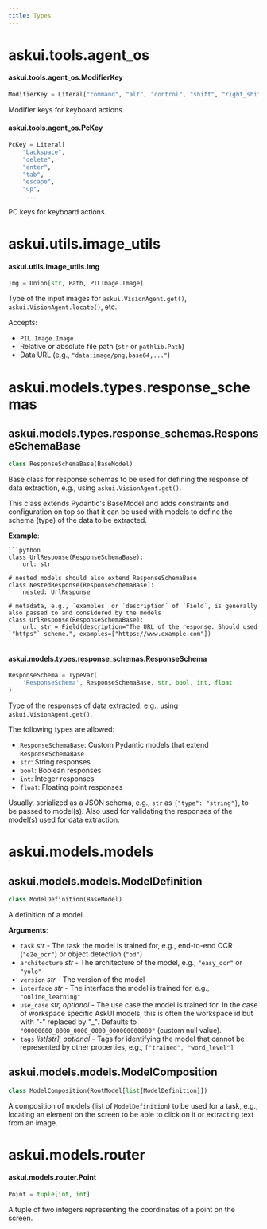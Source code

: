 ```yaml
---
title: Types
---
```


<a id="askui.tools.agent_os"></a>

# askui.tools.agent\_os

<a id="askui.tools.agent_os.ModifierKey"></a>

#### askui.tools.agent\_os.ModifierKey

```python
ModifierKey = Literal["command", "alt", "control", "shift", "right_shift"]
```

Modifier keys for keyboard actions.

<a id="askui.tools.agent_os.PcKey"></a>

#### askui.tools.agent\_os.PcKey

```python
PcKey = Literal[
    "backspace",
    "delete",
    "enter",
    "tab",
    "escape",
    "up",
     ...
```

PC keys for keyboard actions.

<a id="askui.utils.image_utils"></a>

# askui.utils.image\_utils

<a id="askui.utils.image_utils.Img"></a>

#### askui.utils.image\_utils.Img

```python
Img = Union[str, Path, PILImage.Image]
```

Type of the input images for `askui.VisionAgent.get()`, `askui.VisionAgent.locate()`, etc.

Accepts:
- `PIL.Image.Image`
- Relative or absolute file path (`str` or `pathlib.Path`)
- Data URL (e.g., `"data:image/png;base64,..."`)

<a id="askui.models.types.response_schemas"></a>

# askui.models.types.response\_schemas

<a id="askui.models.types.response_schemas.ResponseSchemaBase"></a>

## askui.models.types.response\_schemas.ResponseSchemaBase

```python
class ResponseSchemaBase(BaseModel)
```

Base class for response schemas to be used for defining the response of data extraction, e.g., using `askui.VisionAgent.get()`.

This class extends Pydantic's BaseModel and adds constraints and configuration on top so that it can be used with models to define the schema (type) of the data to be extracted.

**Example**:

    ```python
    class UrlResponse(ResponseSchemaBase):
        url: str

    # nested models should also extend ResponseSchemaBase
    class NestedResponse(ResponseSchemaBase):
        nested: UrlResponse

    # metadata, e.g., `examples` or `description` of `Field`, is generally also passed to and considered by the models
    class UrlResponse(ResponseSchemaBase):
        url: str = Field(description="The URL of the response. Should used `"https"` scheme.", examples=["https://www.example.com"])
    ```

<a id="askui.models.types.response_schemas.ResponseSchema"></a>

#### askui.models.types.response\_schemas.ResponseSchema

```python
ResponseSchema = TypeVar(
    'ResponseSchema', ResponseSchemaBase, str, bool, int, float
)
```

Type of the responses of data extracted, e.g., using `askui.VisionAgent.get()`.

The following types are allowed:
- `ResponseSchemaBase`: Custom Pydantic models that extend `ResponseSchemaBase`
- `str`: String responses
- `bool`: Boolean responses
- `int`: Integer responses
- `float`: Floating point responses

Usually, serialized as a JSON schema, e.g., `str` as `{"type": "string"}`, to be passed to model(s).
Also used for validating the responses of the model(s) used for data extraction.

<a id="askui.models.models"></a>

# askui.models.models

<a id="askui.models.models.ModelDefinition"></a>

## askui.models.models.ModelDefinition

```python
class ModelDefinition(BaseModel)
```

A definition of a model.

**Arguments**:

- `task` _str_ - The task the model is trained for, e.g., end-to-end OCR (`"e2e_ocr"`) or object detection (`"od"`)
- `architecture` _str_ - The architecture of the model, e.g., `"easy_ocr"` or `"yolo"`
- `version` _str_ - The version of the model
- `interface` _str_ - The interface the model is trained for, e.g., `"online_learning"`
- `use_case` _str, optional_ - The use case the model is trained for. In the case of workspace specific AskUI models, this is often the workspace id but with "-" replaced by "_". Defaults to `"00000000_0000_0000_0000_000000000000"` (custom null value).
- `tags` _list[str], optional_ - Tags for identifying the model that cannot be represented by other properties, e.g., `["trained", "word_level"]`

<a id="askui.models.models.ModelComposition"></a>

## askui.models.models.ModelComposition

```python
class ModelComposition(RootModel[list[ModelDefinition]])
```

A composition of models (list of `ModelDefinition`) to be used for a task, e.g., locating an element on the screen to be able to click on it or extracting text from an image.

<a id="askui.models.router"></a>

# askui.models.router

<a id="askui.models.router.Point"></a>

#### askui.models.router.Point

```python
Point = tuple[int, int]
```

A tuple of two integers representing the coordinates of a point on the screen.

